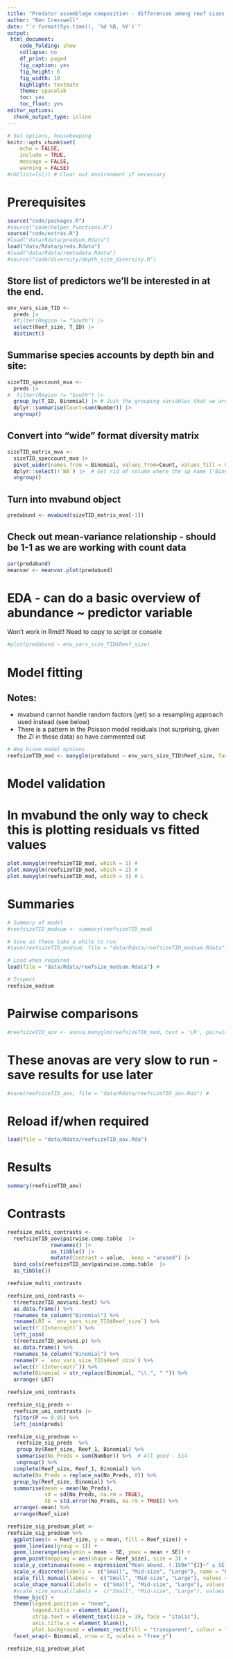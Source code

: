 ```yaml
---
title: "Predator assemblage composition - differences among reef sizes - TID scale"
author: "Ben Cresswell"
date: "`r format(Sys.time(), '%d %B, %Y')`"
output: 
 html_document:
    code_folding: show
    collapse: no
    df_print: paged
    fig_caption: yes
    fig_height: 6
    fig_width: 10
    highlight: textmate
    theme: spacelab
    toc: yes
    toc_float: yes
editor_options: 
  chunk_output_type: inline
---
```



```r
# Set options, housekeeping
knitr::opts_chunk$set(
	echo = FALSE,
	include = TRUE,
	message = FALSE,
	warning = FALSE)
#rm(list=ls()) # Clear out environment if necessary
```


# Prerequisites
```r
source("code/packages.R")
#source("code/helper_functions.R")
source("code/extras.R")
#load("data/Rdata/predsum.Rdata")
load("data/Rdata/preds.Rdata")
#load("data/Rdata/rmetadata.Rdata")
#source("code/diversity/depth_site_diversity.R")
```




## Store list of predictors we'll be interested in at the end.
```r
env_vars_size_TID <- 
  preds |> 
  #filter(Region != "South") |> 
  select(Reef_size, T_ID) |> 
  distinct()
```



## Summarise species accounts by depth bin and site:
```r
sizeTID_speccount_mva <- 
  preds |> 
#  filter(Region != "South") |> 
  group_by(T_ID, Binomial) |> # Just the grouping variables that we are interested in here
  dplyr::summarise(Count=sum(Number)) |> 
  ungroup()
```




## Convert into "wide" format diversity matrix
```r
sizeTID_matrix_mva <- 
  sizeTID_speccount_mva |> 
  pivot_wider(names_from = Binomial, values_from=Count, values_fill = 0) |> 
  dplyr::select(!`NA`) |>  # Get rid of column where the sp name ('Binomial') had been NA
  ungroup() 
```


## Turn into mvabund object
```r
predabund <- mvabund(sizeTID_matrix_mva[-1]) 
```

## Check out mean-variance relationship - should be 1-1 as we are working with count data
```r
par(predabund)
meanvar <- meanvar.plot(predabund) 
```

# EDA - can do a basic overview of abundance ~ predictor variable
Won't work in Rmd!! Need to copy to script or console
```r
#plot(predabund ~ env_vars_size_TID$Reef_size)
```


#  Model fitting
## Notes:
- mvabund cannot handle random factors (yet) so a resampling approach used instead (see below)
- There is a pattern in the Poisson model residuals (not surprising, given the ZI in these data) so have commented out

```r
# Neg binom model options
reefsizeTID_mod <- manyglm(predabund ~ env_vars_size_TID$Reef_size, family="negative_binomial")

```



# Model validation 
# In mvabund the only way to check this is plotting residuals vs fitted values
```r
plot.manyglm(reefsizeTID_mod, which = 1) # 
plot.manyglm(reefsizeTID_mod, which = 2) # 
plot.manyglm(reefsizeTID_mod, which = 3) # L
```



# Summaries
```r
# Summary of model
#reefsizeTID_modsum <- summary(reefsizeTID_mod)

# Save as these take a while to run
#save(reefsizeTID_modsum, file = "data/Rdata/reefsizeTID_modsum.Rdata") # 

# Load when required
load(file = "data/Rdata/reefsize_modsum.Rdata") # 

# Inspect
reefsize_modsum
```


# Pairwise comparisons
```r
#reefsizeTID_aov <- anova.manyglm(reefsizeTID_mod, test = 'LR', pairwise.comp = env_vars_size_TID$Reef_size,  p.uni="adjusted")
```

# These anovas are very slow to run -save results for use later
```r
#save(reefsizeTID_aov, file = "data/Rdata/reefsizeTID_aov.Rda") # 
```

# Reload if/when required
```r
load(file = "data/Rdata/reefsizeTID_aov.Rda")
```

# Results
```r
summary(reefsizeTID_aov)
```


# Contrasts
```r
reefsize_multi_contrasts <- 
  reefsizeTID_aov$pairwise.comp.table  |> 
              rownames() |> 
              as_tibble() |> 
              mutate(Contrast = value, .keep = "unused") |> 
  bind_cols(reefsizeTID_aov$pairwise.comp.table  |> 
  as_tibble())

reefsize_multi_contrasts
```


```r

reefsize_uni_contrasts <- 
  t(reefsizeTID_aov$uni.test) %>% 
  as.data.frame() %>% 
  rownames_to_column("Binomial") %>% 
  rename(LRT = `env_vars_size_TID$Reef_size`) %>% 
  select(!`(Intercept)`) %>% 
  left_join(  
  t(reefsizeTID_aov$uni.p) %>% 
  as.data.frame() %>% 
  rownames_to_column("Binomial") %>% 
  rename(P = `env_vars_size_TID$Reef_size`) %>% 
  select(!`(Intercept)`)) %>% 
  mutate(Binomial = str_replace(Binomial, "\\.", " ")) %>% 
  arrange(-LRT)

reefsize_uni_contrasts

```


```r
reefsize_sig_preds <- 
  reefsize_uni_contrasts |> 
  filter(P <= 0.05) %>% 
  left_join(preds)
```


```r
reefsize_sig_predsum <- 
   reefsize_sig_preds  %>% 
   group_by(Reef_size, Reef_1, Binomial) %>%
   summarise(No_Preds = sum(Number)) %>%  # All good - 514
   ungroup() %>% 
  complete(Reef_size, Reef_1, Binomial) %>% 
  mutate(No_Preds = replace_na(No_Preds, 0)) %>% 
  group_by(Reef_size, Binomial) %>%
  summarise(mean = mean(No_Preds),
            sd = sd(No_Preds, na.rm = TRUE),
            SE = std.error(No_Preds, na.rm = TRUE)) %>% 
  arrange(-mean) %>% 
  arrange(Reef_size) 
```



```r
reefsize_sig_predsum_plot <- 
reefsize_sig_predsum %>% 
  ggplot(aes(x = Reef_size, y = mean, fill = Reef_size)) +
  geom_line(aes(group = 1)) +
  geom_linerange(aes(ymin = mean - SE, ymax = mean + SE)) +
  geom_point(mapping = aes(shape = Reef_size), size = 3) +
  scale_y_continuous(name = expression("Mean abund. (.150m"^{2}~" ± SE)"), expand = c(0.1, 0.1)) +
  scale_x_discrete(labels =  c("Small", "Mid-size", "Large"), name = "Reef size") +
  scale_fill_manual(labels =  c("Small", "Mid-size", "Large"), values = c("lightskyblue", "dodgerblue3", "darkblue")) +
  scale_shape_manual(labels =  c("Small", "Mid-size", "Large"), values = c(24, 22, 25)) +
  #scale_size_manual(labels =  c("Small", "Mid-size", "Large"), values = c(3, 5, 10)) +
  theme_bjc() + 
  theme(legend.position = "none",
        legend.title = element_blank(),
        strip.text = element_text(size = 10, face = "italic"),
        axis.title.x = element_blank(),
        plot.background = element_rect(fill = "transparent", colour = "black")) +
  facet_wrap(~ Binomial, nrow = 2, scales = "free_y")

reefsize_sig_predsum_plot

```

